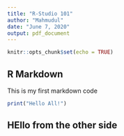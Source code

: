```yaml
---
title: "R-Studio 101"
author: "Mahmudul"
date: "June 7, 2020"
output: pdf_document
---
```


```r
knitr::opts_chunk$set(echo = TRUE)
```

## R Markdown

This is my first markdown code

```r
print("Hello All!")
```

## HEllo from the other side